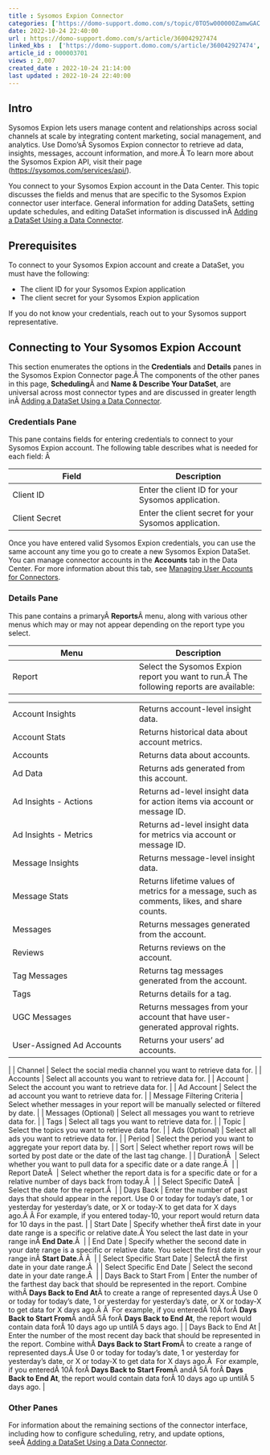 ```yaml
---
title : Sysomos Expion Connector
categories: ['https://domo-support.domo.com/s/topic/0TO5w000000ZamwGAC']
date: 2022-10-24 22:40:00
url : https://domo-support.domo.com/s/article/360042927474
linked_kbs :  ['https://domo-support.domo.com/s/article/360042927474', 'https://domo-support.domo.com/s/article/360042926274', 'https://domo-support.domo.com/s/knowledge-base', 'https://domo-support.domo.com/s/article/360042925494', 'https://domo-support.domo.com/s/article/360043429953', 'https://domo-support.domo.com/s/article/360042926054', 'https://domo-support.domo.com/s/article/360043429933', 'https://domo-support.domo.com/s/article/360043429693', 'https://domo-support.domo.com/s/topic/0TO5w000000ZamwGAC', 'https://domo-support.domo.com/s/article/360043429913']
article_id : 000003701
views : 2,007
created_date : 2022-10-24 21:14:00
last updated : 2022-10-24 22:40:00
---
```




Intro
-----


Sysomos Expion lets users manage content and relationships across social channels at scale by integrating content marketing, social management, and analytics. Use Domo'sÂ Sysomos Expion connector to retrieve ad data, insights, messages, account information, and more.Â To learn more about the Sysomos Expion API, visit their page ([https://sysomos.com/services/api/](https://sysomos.com/services/api/ "https://sysomos.com/services/api/")).


You connect to your Sysomos Expion account in the Data Center. This topic discusses the fields and menus that are specific to the Sysomos Expion connector user interface. General information for adding DataSets, setting update schedules, and editing DataSet information is discussed inÂ [Adding a DataSet Using a Data Connector](..\adding_a_dataset_using_a_connector\index.html "Adding a DataSet Using a Data Connector").


Prerequisites
-------------


To connect to your Sysomos Expion account and create a DataSet, you must have the following:



* The client ID for your Sysomos Expion application
* The client secret for your Sysomos Expion application


If you do not know your credentials, reach out to your Sysomos support representative.


Connecting to Your Sysomos Expion Account
-----------------------------------------


This section enumerates the options in the **Credentials** and **Details** panes in the Sysomos Expion Connector page.Â The components of the other panes in this page, **Scheduling**Â and **Name & Describe Your DataSet**, are universal across most connector types and are discussed in greater length inÂ [Adding a DataSet Using a Data Connector](..\adding_a_dataset_using_a_connector\index.html "Adding a DataSet Using a Data Connector").


### Credentials Pane


This pane contains fields for entering credentials to connect to your Sysomos Expion account. The following table describes what is needed for each field: Â 




| Field | Description |
| --- | --- |
| Client ID | Enter the client ID for your Sysomos application. |
| Client Secret | Enter the client secret for your Sysomos application. |


Once you have entered valid Sysomos Expion credentials, you can use the same account any time you go to create a new Sysomos Expion DataSet. You can manage connector accounts in the **Accounts** tab in the Data Center. For more information about this tab, see [Managing User Accounts for Connectors](..\managing_user_accounts_for_connectors\index.html "Managing User Accounts for Connectors").


### Details Pane


This pane contains a primaryÂ **Reports**Â menu, along with various other menus which may or may not appear depending on the report type you select.




| Menu | Description |
| --- | --- |
| Report | Select the Sysomos Expion report you want to run.Â The following reports are available:

|  |  |
| --- | --- |
| Account Insights | Returns account-level insight data. |
| Account Stats | Returns historical data about account metrics. |
| Accounts | Returns data about accounts. |
| Ad Data | Returns ads generated from this account. |
| Ad Insights - Actions | Returns ad-level insight data for action items via account or message ID. |
| Ad Insights - Metrics | Returns ad-level insight data for metrics via account or message ID. |
| Message Insights | Returns message-level insight data. |
| Message Stats | Returns lifetime values of metrics for a message, such as comments, likes, and share counts. |
| Messages | Returns messages generated from the account. |
| Reviews | Returns reviews on the account. |
| Tag Messages | Returns tag messages generated from the account. |
| Tags | Returns details for a tag. |
| UGC Messages | Returns messages from your account that have user-generated approval rights. |
| User-Assigned Ad Accounts | Returns your users' ad accounts. |

 |
| Channel | Select the social media channel you want to retrieve data for. |
| Accounts | Select all accounts you want to retrieve data for. |
| Account | Select the account you want to retrieve data for. |
| Ad Account | Select the ad account you want to retrieve data for. |
| Message Filtering Criteria | Select whether messages in your report will be manually selected or filtered by date. |
| Messages (Optional) | Select all messages you want to retrieve data for. |
| Tags | Select all tags you want to retrieve data for. |
| Topic | Select the topics you want to retrieve data for. |
| Ads (Optional) | Select all ads you want to retrieve data for. |
| Period | Select the period you want to aggregate your report data by. |
| Sort | Select whether report rows will be sorted by post date or the date of the last tag change. |
| DurationÂ  | Select whether you want to pull data for a specific date or a date range.Â  |
| Report DateÂ  | Select whether the report data is for a specific date or for a relative number of days back from today.Â  |
| Select Specific DateÂ  | Select the date for the report.Â  |
| Days Back | Enter the number of past days that should appear in the report. Use 0 or today for today's date, 1 or yesterday for yesterday's date, or X or today-X to get data for X days ago.Â Â For example, if you entered today-10, your report would return data for 10 days in the past. |
| Start Date | Specify whether theÂ first date in your date range is a specific or relative date.Â You select the last date in your range inÂ **End Date**.Â  |
| End Date | Specify whether the second date in your date range is a specific or relative date. You select the first date in your range inÂ **Start Date**.Â Â  |
| Select Specific Start Date | SelectÂ the first date in your date range.Â  |
| Select Specific End Date | Select the second date in your date range.Â  |
| Days Back to Start From | Enter the number of the farthest day back that should be represented in the report. Combine withÂ **Days Back to End At**Â to create a range of represented days.Â Use 0 or today for today's date, 1 or yesterday for yesterday's date, or X or today-X to get data for X days ago.Â Â 
For example, if you enteredÂ 10Â forÂ **Days Back to Start From**Â andÂ 5Â forÂ **Days Back to End At**, the report would contain data forÂ 10 days ago up untilÂ 5 days ago. |
| Days Back to End At | Enter the number of the most recent day back that should be represented in the report. Combine withÂ **Days Back to Start From**Â to create a range of represented days.Â Use 0 or today for today's date, 1 or yesterday for yesterday's date, or X or today-X to get data for X days ago.Â 
For example, if you enteredÂ 10Â forÂ **Days Back to Start From**Â andÂ 5Â forÂ **Days Back to End At**, the report would contain data forÂ 10 days ago up untilÂ 5 days ago. |


### Other Panes


For information about the remaining sections of the connector interface, including how to configure scheduling, retry, and update options, seeÂ [Adding a DataSet Using a Data Connector](..\adding_a_dataset_using_a_connector\index.html "Adding a DataSet Using a Data Connector").